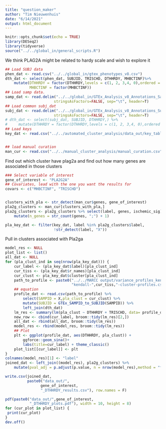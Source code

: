 ```yaml
---
title: "question_maker"
author: "Tim Nieuwenhuis"
date: "6/14/2021"
output: html_document
---
```


```r
knitr::opts_chunk$set(echo = TRUE)
library(DESeq2)
library(tidyverse)
source("../../global_in/general_scripts.R")
```

We think PLAG2A might be related to hardy scale and wish to explore it

```r

## Load SUBJ data
phen_dat <- read.csv("../../global_in/gtex_phenotypes_v8.csv")
dth_dat <- select(phen_dat, SUBJID, TRISCHD, DTHHRDY, MHBCTINF)%>%
    mutate(DTHHRDY = factor(DTHHRDY,levels = c(1, 2, 3,4, 0),ordered = T),
           MHBCTINF = factor(MHBCTINF))
## Load samp data.
samp_dat <- read.delim("../../global_in/GTEx_Analysis_v8_Annotations_SampleAttributesDS.txt", fill=T,
                      stringsAsFactors=FALSE, sep="\t", header=T)
## Load common subj_dat
subj_dat <- read.delim("../../global_in/GTEx_Analysis_v8_Annotations_SubjectPhenotypesDS.txt", fill=T,
                      stringsAsFactors=FALSE, sep="\t", header=T)
# dth_dat <- select(subj_dat, SUBJID, DTHHRDY,) %>%
#     mutate(DTHHRDY = factor(DTHHRDY,levels = c(1, 2, 3,4, 0),ordered = T))
## Load keys 
key_dat <- read.csv("../../automated_cluster_analysis/data_out/key_table.csv")


## load manual curation
man_cur <- read.csv("../../manual_cluster_analysis/manual_curation.csv")

```


Find out which cluster have plag2a and find out how many genes are associated
in those clusters
```r
### Select variable of interest
gene_of_interest <- "PLA2G2A"
## Covariates, lead with the one you want the results for
covars <- c("MHBCTINF", "TRISCHD")


clusters_with_pla <- str_detect(man_cur$genes, gene_of_interest)
pla2g_clusters <- man_cur[clusters_with_pla,]
pla2g_clusters <- pla2g_clusters %>% select(label, genes, ischemic_sig) %>%
    mutate(n_genes = str_count(genes, ";") + 1)

pla_key_dat <- filter(key_dat, label %in% pla2g_clusters$label,
                      !str_detect(label, "X"))
```
 Pull in clusters associated with Pla2ga
```r
model_res <- NULL
plot_list <- list()
all_dat <- NULL
for (pla_clust_ind in seq(nrow(pla_key_dat))) {
    cur_label <- (pla_key_dat$label)[pla_clust_ind]
    cur_tiss <- (pla_key_dat$r_names)[pla_clust_ind]
    cur_clust <- pla_key_dat$cluster[pla_clust_ind]
    path_to_profile <- paste0("../../MARCC output/variance_profiles_kendall/",
                              "kendall-",cur_tiss,"-cluster-profiles.csv")
    ## equation
    profile_dat <- read.csv(path_to_profile) %>%
        select(SAMPID = X,pla_clust = cur_clust) %>%
        mutate(SUBJID = GTEx_SAMPID_to_SUBJID(SAMPID)) %>%
        left_join(dth_dat)
    lm_res <- summary(lm(pla_clust ~ DTHHRDY + TRISCHD, data= profile_dat))
    new_row <- cbind(cur_label, broom::tidy(lm_res)[2,])
    all_dat <- rbind(all_dat, broom::tidy(lm_res))
    model_res <- rbind(model_res, broom::tidy(lm_res))
    ## Plot
    plt <- ggplot(profile_dat, aes(DTHHRDY, pla_clust)) +
        ggforce::geom_sina()+
        labs(title=cur_label) + theme_classic()
    plot_list[[cur_label]] <- plt
}
colnames(model_res)[1] <- "label"
joined_dat <- left_join((model_res), pla2g_clusters) %>%
    mutate(pval_adj = p.adjust(p.value, n = nrow(model_res),method = "fdr"))

write.csv(joined_dat,
          paste0("data_out/",
                gene_of_interest,
                "_DTHHRDY_results.csv"), row.names = F)

pdf(paste0("data_out/",gene_of_interest,
           "_DTHHRDY_plots.pdf"), width = 10, height = 8)
for (cur_plot in plot_list) {
 print(cur_plot)   
}
dev.off()
```

